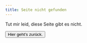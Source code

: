 ```yaml
---
title: Seite nicht gefunden
---
```


Tut mir leid, diese Seite gibt es nicht.

<button class="button" onclick="history.back()">Hier geht's zurück.</button>